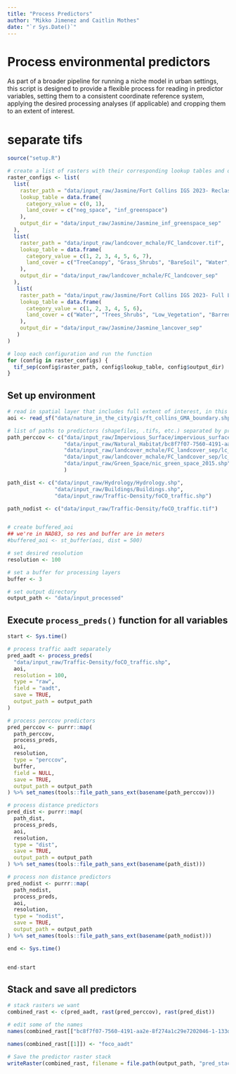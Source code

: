 ```yaml
---
title: "Process Predictors"
author: "Mikko Jimenez and Caitlin Mothes"
date: "`r Sys.Date()`"
---
```


# Process environmental predictors

As part of a broader pipeline for running a niche model in urban settings, this script is designed to provide a flexible process for reading in predictor variables, setting them to a consistent coordinate reference system, applying the desired processing analyses (if applicable) and cropping them to an extent of interest.

# separate tifs
```r
source("setup.R")

# create a list of rasters with their corresponding lookup tables and output directories
raster_configs <- list(
  list(
    raster_path = "data/input_raw/Jasmine/Fort Collins IGS 2023- Reclassified Raster FGS Removed/IGS_LC_FOCO_2023.tif",
    lookup_table = data.frame(
      category_value = c(0, 1),
      land_cover = c("neg_space", "inf_greenspace")
    ),
    output_dir = "data/input_raw/Jasmine/Jasmine_inf_greenspace_sep"
  ),
  list(
    raster_path = "data/input_raw/landcover_mchale/FC_landcover.tif",
    lookup_table = data.frame(
      category_value = c(1, 2, 3, 4, 5, 6, 7),
      land_cover = c("TreeCanopy", "Grass_Shrubs", "BareSoil", "Water", "Buildings", "Roads_Railroads", "OtherPaved")
    ),
    output_dir = "data/input_raw/landcover_mchale/FC_landcover_sep"
  ),
   list(
    raster_path = "data/input_raw/Jasmine/Fort Collins IGS 2023- Full Land Cover Classes/FGS_RM_FOCO_LC_2023.tif",
    lookup_table = data.frame(
      category_value = c(1, 2, 3, 4, 5, 6),
      land_cover = c("Water", "Trees_Shrubs", "Low_Vegetation", "Barren", "Imperv_Surface", "Imperv_Roads")
    ),
    output_dir = "data/input_raw/Jasmine/Jasmine_lancover_sep"
   )
)

# loop each configuration and run the function
for (config in raster_configs) {
  tif_sep(config$raster_path, config$lookup_table, config$output_dir)
}

```
## Set up environment
```r
# read in spatial layer that includes full extent of interest, in this case a boundary .shp
aoi <- read_sf("data/nature_in_the_city/gis/ft_collins_GMA_boundary.shp")

# list of paths to predictors (shapefiles, .tifs, etc.) separated by processing type
path_perccov <- c("data/input_raw/Impervious_Surface/impervious_surfaces_fort_collins_2015.shp",
                  "data/input_raw/Natural_Habitat/bc8f7f07-7560-4191-aa2e-8f274a1c29e7202046-1-133oxp5.v8wfi.shp",
                  "data/input_raw/landcover_mchale/FC_landcover_sep/lc_TreeCanopy.tif",
                  "data/input_raw/landcover_mchale/FC_landcover_sep/lc_Grass_Shrubs.tif",
                  "data/input_raw/Green_Space/nic_green_space_2015.shp"
                  )

path_dist <- c("data/input_raw/Hydrology/Hydrology.shp",
               "data/input_raw/Buildings/Buildings.shp",
               "data/input_raw/Traffic-Density/foCO_traffic.shp")

path_nodist <- c("data/input_raw/Traffic-Density/foCO_traffic.tif")


# create buffered_aoi
## we're in NAD83, so res and buffer are in meters
#buffered_aoi <- st_buffer(aoi, dist = 500)

# set desired resolution
resolution <- 100

# set a buffer for processing layers
buffer <- 3

# set output directory
output_path <- "data/input_processed"
```

## Execute `process_preds()` function for all variables

```r
start <- Sys.time()

# process traffic aadt separately
pred_aadt <- process_preds(
  "data/input_raw/Traffic-Density/foCO_traffic.shp",
  aoi,
  resolution = 100,
  type = "raw",
  field = "aadt",
  save = TRUE,
  output_path = output_path
)

# process perccov predictors
pred_perccov <- purrr::map(
  path_perccov,
  process_preds,
  aoi,
  resolution,
  type = "perccov",
  buffer,
  field = NULL,
  save = TRUE,
  output_path = output_path
) %>% set_names(tools::file_path_sans_ext(basename(path_perccov)))

# process distance predictors
pred_dist <- purrr::map(
  path_dist,
  process_preds,
  aoi,
  resolution,
  type = "dist",
  save = TRUE,
  output_path = output_path
) %>% set_names(tools::file_path_sans_ext(basename(path_dist)))

# process non distance predictors
pred_nodist <- purrr::map(
  path_nodist,
  process_preds,
  aoi,
  resolution,
  type = "nodist",
  save = TRUE,
  output_path = output_path
) %>% set_names(tools::file_path_sans_ext(basename(path_nodist)))

end <- Sys.time()


end-start
```

## Stack and save all predictors

```r
# stack rasters we want
combined_rast <- c(pred_aadt, rast(pred_perccov), rast(pred_dist))

# edit some of the names
names(combined_rast[["bc8f7f07-7560-4191-aa2e-8f274a1c29e7202046-1-133oxp5.v8wfi"]]) <- "Natural_habitat"

names(combined_rast[[1]]) <- "foco_aadt"

# Save the predictor raster stack
writeRaster(combined_rast, filename = file.path(output_path, "pred_stack.tif"), overwrite = TRUE)
```
